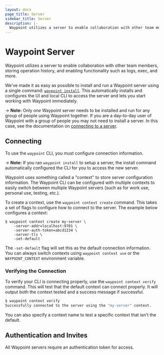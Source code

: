 ```yaml
---
layout: docs
page_title: Server
sidebar_title: Server
description: |-
  Waypoint utilizes a server to enable collaboration with other team members, storing operation history, and enabling functionality such as logs, exec, and more.
---
```


# Waypoint Server

Waypoint utilizes a server to enable collaboration with other team members,
storing operation history, and enabling functionality such as
logs, exec, and more.

We've made it as easy as possible to install and run a Waypoint server
using a single command: [`waypoint install`](/commands/install). This
automatically installs and configures the UI and local CLI to access the
server and lets you start working with Waypoint immediately.

-> **Note:** Only _one_ Waypoint server needs to be installed and run
for any group of people using Waypoint together. If you are a day-to-day
user of Waypoint with a group of people you may not need to install a server.
In this case, see the documentation on
[connecting to a server](/docs/server#connecting).

## Connecting

To use the `waypoint` CLI, you must configure connection information.

-> **Note:** If you ran `waypoint install` to setup a server, the install
command automatically configured the CLI for you to access the new server.

Waypoint uses something called a "context" to store server configuration
information. The Waypoint CLI can be configured with multiple contexts to
easily switch between multiple Waypoint servers (such as for work use, personal
use, testing, etc.).

To create a context, use the `waypoint context create` command. This takes
a set of flags to configure how to connect to the server. The example
below configures a context:

```
$ waypoint context create my-server \
    -server-addr=localhost:9701 \
    -server-auth-token=abcd1234 \
    -server-tls \
    -set-default
```

The `-set-default` flag will set this as the default connection information.
You can always switch contexts using `waypoint context use` or the
`WAYPOINT_CONTEXT` environment variable.

### Verifying the Connection

To verify your CLI is connecting properly, use the `waypoint context verify`
command. This will test that the default context can connect properly. It
will output both the context tested and a success message if successful.

```sh
$ waypoint context verify
Successfully connected to the server using the "my-server" context.
```

You can also specify a context name to test a specific context that isn't the default.

## Authentication and Invites

All Waypoint servers require an authentication token for access.
